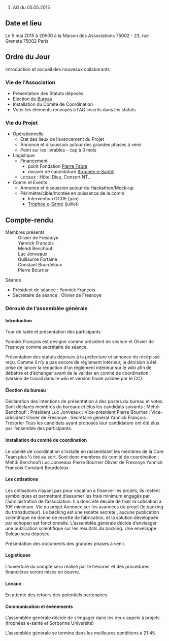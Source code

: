# AG du 05.05.2015

==Date et lieu ==
Le 5 mai 2015 à 20h00 à la Maison des Associations 75002 - 
23, rue Greneta 75002 Paris

== Ordre du Jour ==
Introduction et accueil des nouveaux collaborants

=== Vie de l'Association ===

* Présentation des Statuts déposés
* Election du [[Bureau]]
* Installation du Comité de Coordination
* Voter les éléments renvoyés à l'AG inscrits dans les statuts

=== Vie du Projet ===

* Opérationnelle
** Etat des lieux de l’avancement du Projet
** Annonce et discussion autour des grandes phases à venir
** Point sur les livrables - cap à 3 mois 
* Logistique
** Financement 
*** point Fondation [[Pierre Fabre]]
*** dossier de candidature ([[trophée e-Santé]]) 
** Locaux : Hôtel Dieu, Consort NT...
* Comm et Events
** Annonce et discussion autour du Hackathon/Mock-up 
** Périmètre/cible/montée en puissance de la comm 
*** Intervention OCDE (juin)
*** [[Trophée e-Santé]] (juillet)

== Compte-rendu ==

; Membres présents 
: Olivier de Fresnoye
: Yannick Francois
: Mehdi Benchoufi
: Luc Jonveaux
: Guillaume Fortaine
: Constant Bourdeloux 
: Pierre Bourrier

; Séance
* Président de séance : Yannick François
* Secrétaire de séance : Olivier de Fresnoye

=== Déroulé de l’assemblée générale ===

==== Introduction ====

Tour de table et présentation des participants

Yannick François est désigné comme président de séance et Olivier de Fresnoye comme secrétaire de séance. 

Présentation des statuts déposés à la préfecture et annonce du récépissé reçu. 
Comme il n’y a pas encore de règlement intérieur, la décision a été prise de lancer la rédaction d’un règlement intérieur sur le wiki afin de débattre et d’échanger avant de le valider en comité de coordination. (version de travail dans le wiki et version finale validée par le CC)

==== Élection du bureau ====
Déclaration des intentions de présentation à des postes du bureau et votes. Sont déclarés membres du bureaux et élus les candidats suivants : 
Mehdi Benchoufi : Président
Luc Jonveaux : Vice-président
Pierre Bourrier : Vice-président 
Olivier de Fresnoye : Secrétaire général
Yannick François : Trésorier 
Tous les candidats ayant proposés leur candidature ont été élus par l’ensemble des participants. 

==== Installation du comité de coordination ====
Le comité de coordination s’installe en rassemblant les membres de la Core Team plus ⅓ tiré au sort. 
Sont donc membres du comité de coordination : 
Mehdi Benchoufi 
Luc Jonveaux 
Pierre Bourrier
Olivier de Fresnoye 
Yannick François 
Constant Bourdeloux 

==== Les cotisations ====
Les cotisations n’ayant pas pour vocation à financer les projets, ils restent symboliques et permettent d’assumer les frais minimum engagés par l’administration de l’association. 
Il a donc été décidé de fixer la cotisation à 10€ minimum. 
Vie du projet 
Annonce sur les avancées du projet (le backing du transducteur). Le backing est une recette secrète , aucune publication scientifique ne donne de recette de fabrication, et la solution développée par echopen est fonctionnelle. 
L’assemblée générale décide d’envisager une publication scientifique sur les résultats du backing. Une enveloppe Soleau sera déposée. 

Présentation des documents des grandes phases à venir. 

==== Logistiques ====
L’ouverture du compte sera réalisé par le trésorier et des procédures financières seront mises en oeuvre. 

==== Locaux ====
En attente des retours des potentiels partenaires 

==== Communication et évènements ====
L’assemblée générale décide de s’engager dans les deux appels à projets (trophées e-santé et Sorbonne Université)

L’assemblée générale se termine dans les meilleures conditions à 21.45.